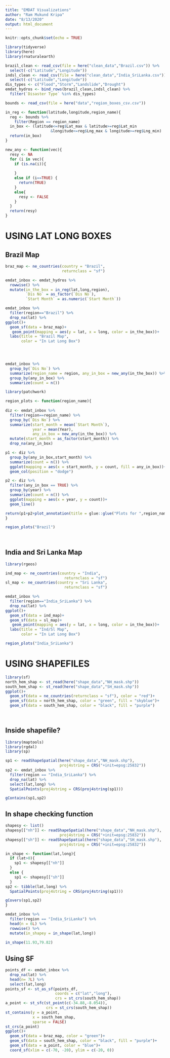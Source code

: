 ```yaml
---
title: "EMDAT Visualizations"
author: "Ram Mukund Kripa"
date: "8/13/2020"
output: html_document
---
```


```r
knitr::opts_chunk$set(echo = TRUE)
```

```r

library(tidyverse)
library(here)
library(rnaturalearth)

```

```r
brazil_clean <- read_csv(file = here("clean_data","Brazil.csv")) %>%
  select(-c("Latitude","Longitude"))
indsl_clean <- read_csv(file = here("clean_data","India_SriLanka.csv"))%>%
  select(-c("Latitude","Longitude"))
dis_types <- c("Flood","Storm","Landslide","Drought")
emdat_hydros <- bind_rows(brazil_clean,indsl_clean) %>%
  filter(`Disaster Type` %in% dis_types)


```

```r
bounds <- read_csv(file = here("data","region_boxes_csv.csv"))

in_reg <- function(latitude,longitude,region_name){
  reg <- bounds %>%
    filter(Region == region_name)
  in_box <- (latitude<=reg$Lat_max & latitude>=reg$Lat_min
                    &longitude<=reg$Lng_max & longitude>=reg$Lng_min)
  return(in_box)
}

new_any <- function(vec){
  resy <- NA
  for (i in vec){
    if (is.na(i)){
      
    }
    else if (i==TRUE) {
      return(TRUE)
    }
    else{
      resy <- FALSE
    }
  }
  return(resy)
}
```

# USING LAT LONG BOXES

## Brazil Map
```r

braz_map <- ne_countries(country = "Brazil",
                         returnclass = "sf")

emdat_inbox <- emdat_hydros %>%
  rowwise() %>%
  mutate(in_the_box = in_reg(lat,long,region),
         `Dis No` = as_factor(`Dis No`),
         `Start Month` = as.numeric(`Start Month`))

emdat_inbox %>%
  filter(region=="Brazil") %>%
  drop_na(lat) %>%
ggplot()+
  geom_sf(data = braz_map)+
   geom_point(mapping = aes(y = lat, x = long, color = in_the_box))+
  labs(title = "Brazil Map",
       color = "In Lat Long Box")


  


```

```r
emdat_inbox %>%
  group_by(`Dis No`) %>%
  summarize(region_name = region, any_in_box = new_any(in_the_box)) %>%
  group_by(any_in_box) %>%
  summarize(count = n())
```

```r
library(patchwork)

region_plots <- function(region_name){
  
diz <- emdat_inbox %>%
  filter(region==region_name) %>%
  group_by(`Dis No`) %>%
  summarize(start_month = mean(`Start Month`),
            year = mean(Year),
            any_in_box = new_any(in_the_box)) %>%
  mutate(start_month = as_factor(start_month)) %>%
  drop_na(any_in_box)

p1 <- diz %>%
  group_by(any_in_box,start_month) %>%
  summarize(count = n()) %>%
  ggplot(mapping = aes(x = start_month, y = count, fill = any_in_box))+
  geom_col(position = "dodge")

p2 <- diz %>%
  filter(any_in_box == TRUE) %>%
  group_by(year) %>%
  summarize(count = n()) %>%
  ggplot(mapping = aes(x = year, y = count))+
  geom_line()

return(p1+p2+plot_annotation(title = glue::glue("Plots for ",region_name)))
}

region_plots("Brazil")
  
  
```
## India and Sri Lanka Map

```r
library(rgeos)

ind_map <- ne_countries(country = "India",
                          returnclass = "sf")
sl_map <- ne_countries(country = "Sri Lanka",
                          returnclass = "sf")

emdat_inbox %>%
  filter(region=="India_SriLanka") %>%
  drop_na(lat) %>%
ggplot()+
  geom_sf(data = ind_map)+
  geom_sf(data = sl_map)+
   geom_point(mapping = aes(y = lat, x = long, color = in_the_box))+
  labs(title = "Ind/Sl Map",
       color = "In Lat Long Box")

```

```r
region_plots("India_SriLanka")
```


# USING SHAPEFILES

```r

library(sf)
north_hem_shap <- st_read(here("shape_data","NH_mask.shp"))
south_hem_shap <- st_read(here("shape_data","SH_mask.shp"))
ggplot()+
  geom_sf(data = ne_countries(returnclass = "sf"), color = "red")+
  geom_sf(data = north_hem_shap, color = "green", fill = "skyblue")+
  geom_sf(data = south_hem_shap, color = "black", fill = "purple")

  
```

## Inside shapefile?

```r
library(maptools)
library(rgdal)
library(sp)

sp1 <- readShapeSpatial(here("shape_data","NH_mask.shp"),
                        proj4string = CRS("+init=epsg:25832"))
sp2 <- emdat_inbox %>%
  filter(region == "India_SriLanka") %>%
  drop_na(lat) %>%
  select(lat,long) %>%
  SpatialPoints(proj4string = CRS(proj4string(sp1)))

gContains(sp1,sp2)

```
## In shape checking function
```r
shapesy <- list()
shapesy[["nh"]] <- readShapeSpatial(here("shape_data","NH_mask.shp"),
                        proj4string = CRS("+init=epsg:25832"))
shapesy[["sh"]] <- readShapeSpatial(here("shape_data","SH_mask.shp"),
                        proj4string = CRS("+init=epsg:25832"))

in_shape <- function(lat,long){
  if (lat>0){
    sp1 <- shapesy[["nh"]]
  }
  else {
    sp1 <- shapesy[["sh"]]
  }
sp2 <- tibble(lat,long) %>%
  SpatialPoints(proj4string = CRS(proj4string(sp1)))

gCovers(sp1,sp2)
}

emdat_inbox %>%
  filter(region == "India_SriLanka") %>%
  head(n = 6L) %>%
  rowwise() %>%
  mutate(in_shapey = in_shape(lat,long))
  
in_shape(11.93,79.82)
```
## Using SF
```r
points_df <- emdat_inbox %>%
  drop_na(lat) %>%
  head(n= 7L) %>%
  select(lat,long)
points_sf <- st_as_sf(points_df,
                      coords = c("lat","long"),
                      crs = st_crs(south_hem_shap))
a_point <- st_sfc(st_point(c(-34.88,-8.054)),
                  crs = st_crs(south_hem_shap))
st_contains(y = a_point,
            x = south_hem_shap,
            sparse = FALSE)
st_crs(a_point)
ggplot()+
  geom_sf(data = braz_map, color = "green")+
  geom_sf(data = south_hem_shap, color = "black", fill = "purple")+
  geom_sf(data = a_point, color = "blue")+
  coord_sf(xlim = c(-70, -20), ylim = c(-20, 0))
```


```r

```